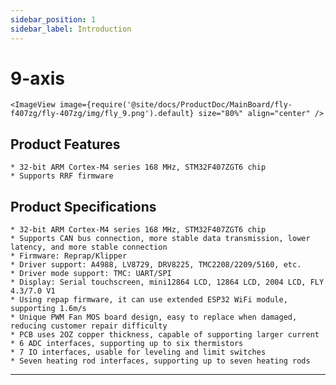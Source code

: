 ```yaml
---
sidebar_position: 1
sidebar_label: Introduction
---
```



# 9-axis

    <ImageView image={require('@site/docs/ProductDoc/MainBoard/fly-f407zg/fly-407zg/img/fly_9.png').default} size="80%" align="center" />

## Product Features

    * 32-bit ARM Cortex-M4 series 168 MHz, STM32F407ZGT6 chip
    * Supports RRF firmware

## Product Specifications

    * 32-bit ARM Cortex-M4 series 168 MHz, STM32F407ZGT6 chip
    * Supports CAN bus connection, more stable data transmission, lower latency, and more stable connection
    * Firmware: Reprap/Klipper
    * Driver support: A4988, LV8729, DRV8225, TMC2208/2209/5160, etc.
    * Driver mode support: TMC: UART/SPI
    * Display: Serial touchscreen, mini12864 LCD, 12864 LCD, 2004 LCD, FLY 4.3/7.0 V1
    * Using repap firmware, it can use extended ESP32 WiFi module, supporting 1.6m/s
    * Unique PWM Fan MOS board design, easy to replace when damaged, reducing customer repair difficulty
    * PCB uses 2OZ copper thickness, capable of supporting larger current
    * 6 ADC interfaces, supporting up to six thermistors
    * 7 IO interfaces, usable for leveling and limit switches
    * Seven heating rod interfaces, supporting up to seven heating rods

---
